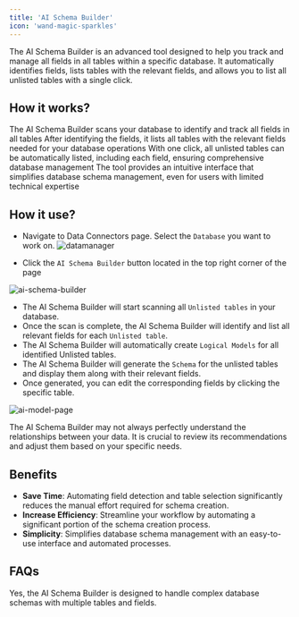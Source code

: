```yaml
---
title: 'AI Schema Builder'
icon: 'wand-magic-sparkles'
--- 
```


The AI Schema Builder is an advanced tool designed to help you track and manage all fields in all tables within a specific database. It automatically identifies fields, lists tables with the relevant fields, and allows you to list all unlisted tables with a single click.

## How it works?

<Steps>
  <Step title="Field Tracking">
  The AI Schema Builder scans your database to identify and track all fields in all tables
  </Step>
  <Step title="Table Listing">
    After identifying the fields, it lists all tables with the relevant fields needed for your database operations
  </Step>
  <Step title="Automated Table Listing">
  With one click, all unlisted tables can be automatically listed, including each field, ensuring comprehensive database management
  </Step>
  <Step title="User-Friendly Interface">
  The tool provides an intuitive interface that simplifies database schema management, even for users with limited technical expertise
  </Step>

</Steps>

## How it use?

- Navigate to Data Connectors page. Select the `Database` you want to work on.
![datamanager](/assets/images/datamanager.png)

- Click the `AI Schema Builder` button located in the top right corner of the page

![ai-schema-builder](/assets/images/ai-schema-builder.png)

- The AI Schema Builder will start scanning all `Unlisted tables` in your database.
- Once the scan is complete, the AI Schema Builder will identify and list all relevant fields for each `Unlisted table`.
- The AI Schema Builder will automatically create `Logical Models` for all identified Unlisted tables.
- The AI Schema Builder will generate the `Schema` for the unlisted tables and display them along with their relevant fields.
- Once generated, you can edit the corresponding fields by clicking the specific table.

![ai-model-page](/assets/images/ai-model-page.png)

<Tip>
The AI Schema Builder may not always perfectly understand the relationships between your data. 
It is crucial to review its recommendations and adjust them based on your specific needs.
</Tip>

## Benefits

- **Save Time**: Automating field detection and table selection significantly reduces the manual effort required for schema creation.
- **Increase Efficiency**: Streamline your workflow by automating a significant portion of the schema creation process.
- **Simplicity**: Simplifies database schema management with an easy-to-use interface and automated processes.

## FAQs

<Accordion title="Can the AI Schema Builder handle complex database schemas?">
Yes, the AI Schema Builder is designed to handle complex database schemas with multiple tables and fields.
</Accordion>
